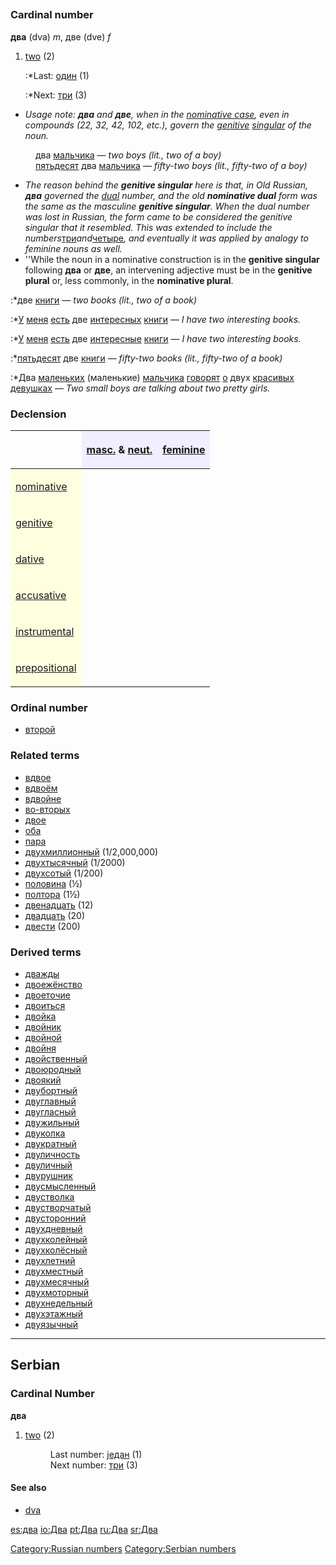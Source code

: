 =={{ru}}==
[[Category:Russian numbers]]
=== Cardinal number ===
'''два''' (dva) ''m'', две (dve) ''f''

#[[two]] (2)
#:*Last: [[один]] (1)
#:*Next: [[три]] (3)

*''Usage note: '''''два''''' and '''''две''''', when in the [[nominative case]], even in compounds (22, 32, 42, 102, etc.), govern the [[genitive]] [[singular]] of the noun.''
:два [[мальчик|мальчика]] — ''two boys (lit., two of a boy)''
:[[пятьдесят]] два [[мальчик|мальчика]] — ''fifty-two boys (lit., fifty-two of a boy)''
*''The reason behind the '''genitive singular''' here is that, in Old Russian, '''''два''''' governed the [[dual]] number, and the old '''nominative dual''' form was the same as the masculine '''genitive singular'''. When the dual number was lost in Russian, the form came to be considered the genitive singular that it resembled. This was extended to include the numbers ''[[три]]'' and ''[[четыре]]'', and eventually it was applied by analogy to feminine nouns as well.''
*''While the noun in a nominative construction is in the '''genitive singular''' following '''два''' or '''две''', an intervening adjective must be in the '''genitive plural''' or, less commonly, in the '''nominative plural'''.
:*две [[книга|книги]] — ''two books (lit., two of a book)''
:*[[У]] [[я|меня]] [[быть|есть]] две [[интересный|интересных]] [[книга|книги]] — ''I have two interesting books.''
:*[[У]] [[я|меня]] [[быть|есть]] две [[интересный|интересные]] [[книга|книги]] — ''I have two interesting books.''
:*[[пятьдесят]] две [[книга|книги]] — ''fifty-two books (lit., fifty-two of a book)''
:*Два [[маленький|маленьких]] (маленькие) [[мальчик|мальчика]] [[говорить|говорят]] [[о]] двух [[красивый|красивых]] [[девушка|девушках]] — ''Two small boys are talking about two pretty girls.''

===Declension===
{| border="1" cellpadding="4" cellspacing="0"
!
! style="background-color: #EFEFFF" align="center"|[[masculine|masc.]] & [[neuter|neut.]]
! style="background-color: #EFEFFF" align="center"|[[feminine]]
|-
! style="background-color: #FFFFE0" align="left"|[[nominative case|nominative]]
| align="center"|{{Unicode|два}}
| align="center"|{{Unicode|две}}
|-
! style="background-color: #FFFFE0" align="left"|[[genitive case|genitive]]
| align="center"|{{Unicode|двух}}
| align="center"|{{Unicode|двух}}
|-
! style="background-color: #FFFFE0" align="left"|[[dative case|dative]]
| align="center"|{{Unicode|двум}}
| align="center"|{{Unicode|двум}}
|-
! style="background-color: #FFFFE0" align="left"|[[accusative case|accusative]]
| align="center"|{{Unicode|два, двух}}
| align="center"|{{Unicode|две, двух}}
|-
! style="background-color: #FFFFE0" align="left"|[[instrumental case|instrumental]]
| align="center"|{{Unicode|двумя́}}
| align="center"|{{Unicode|двумя́}}
|-
! style="background-color: #FFFFE0" align="left"|[[prepositional case|prepositional]]
| align="center"|{{Unicode|о двух}}
| align="center"|{{Unicode|о двух}}
|}

===Ordinal number===
*[[второй]]

===Related terms===
*[[вдвое]]
*[[вдвоём]]
*[[вдвойне]]
*[[во-вторых]]
*[[двое]]
*[[оба]]
*[[пара]]
*[[двухмиллионный]] (1/2,000,000)
*[[двухтысячный]] (1/2000)
*[[двухсотый]] (1/200)
*[[половина]] (½)
*[[полтора]] (1½)
*[[двенадцать]] (12)
*[[двадцать]] (20)
*[[двести]] (200)

===Derived terms===
*[[дважды]]
*[[двоежёнство]]
*[[двоеточие]]
*[[двоиться]]
*[[двойка]]
*[[двойник]]
*[[двойной]]
*[[двойня]]
*[[двойственный]]
*[[двоюродный]]
*[[двоякий]]
*[[двубортный]]
*[[двуглавный]]
*[[двугласный]]
*[[двужильный]]
*[[двуколка]]
*[[двукратный]]
*[[двуличность]]
*[[двуличный]]
*[[двурушник]]
*[[двусмысленный]]
*[[двустволка]]
*[[двустворчатый]]
*[[двусторонний]]
*[[двухдневный]]
*[[двухколейный]]
*[[двухколёсный]]
*[[двухлетний]]
*[[двухместный]]
*[[двухмесячный]]
*[[двухмоторный]]
*[[двухнедельный]]
*[[двухэтажный]]
*[[двуязычный]]

----

==Serbian==
===Cardinal Number===
'''два'''
#[[two]] (2)
#:Last number: [[један]] (1)
#:Next number: [[три]] (3)
====See also====
*[[dva]]
[[Category:Serbian numbers]]

[[es:два]]
[[io:Два]]
[[pt:Два]]
[[ru:Два]]
[[sr:Два]]